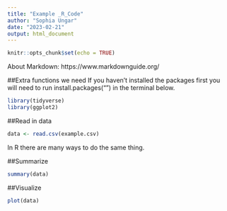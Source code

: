 ```yaml
---
title: "Example _R_Code"
author: "Sophia Ungar"
date: "2023-02-21"
output: html_document
---
```


```r
knitr::opts_chunk$set(echo = TRUE)
```

About Markdown: https://www.markdownguide.org/


##Extra functions we need
If you haven't installed the packages first you will need to run  install.packages("<package>") in the terminal below.
```r
library(tidyverse)
library(ggplot2)
```

##Read in data
```r
data <- read.csv(example.csv)

```

In R there are many ways to do the same thing. 

##Summarize
```r
summary(data)

```


##Visualize
```r
plot(data)

```


